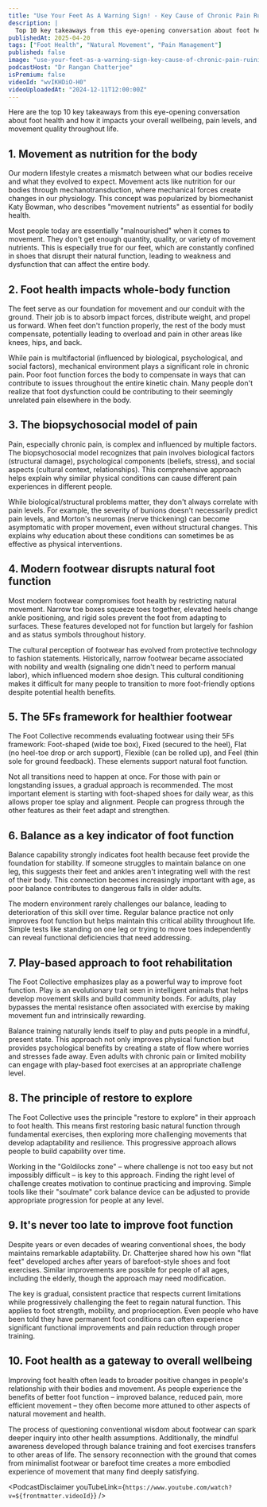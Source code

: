 ```yaml
---
title: "Use Your Feet As A Warning Sign! - Key Cause of Chronic Pain Ruining Your Life | Jim Dooner"
description: |
  Top 10 key takeaways from this eye-opening conversation about foot health and how it impacts your overall wellbeing, pain levels, and movement quality throughout life.
publishedAt: 2025-04-20
tags: ["Foot Health", "Natural Movement", "Pain Management"]
published: false
image: "use-your-feet-as-a-warning-sign-key-cause-of-chronic-pain-ruining-your-life-jim-dooner.jpg"
podcastHost: "Dr Rangan Chatterjee"
isPremium: false
videoId: "wvIKHDiO-H0"
videoUploadedAt: "2024-12-11T12:00:00Z"
---
```



<PodcastSummaryPageLayout frontmatter={frontmatter}>
Here are the top 10 key takeaways from this eye-opening conversation about foot health and how it impacts your overall wellbeing, pain levels, and movement quality throughout life.

## 1. Movement as nutrition for the body

Our modern lifestyle creates a mismatch between what our bodies receive and what they evolved to expect. Movement acts like nutrition for our bodies through mechanotransduction, where mechanical forces create changes in our physiology. This concept was popularized by biomechanist Katy Bowman, who describes "movement nutrients" as essential for bodily health.

Most people today are essentially "malnourished" when it comes to movement. They don't get enough quantity, quality, or variety of movement nutrients. This is especially true for our feet, which are constantly confined in shoes that disrupt their natural function, leading to weakness and dysfunction that can affect the entire body.

## 2. Foot health impacts whole-body function

The feet serve as our foundation for movement and our conduit with the ground. Their job is to absorb impact forces, distribute weight, and propel us forward. When feet don't function properly, the rest of the body must compensate, potentially leading to overload and pain in other areas like knees, hips, and back.

While pain is multifactorial (influenced by biological, psychological, and social factors), mechanical environment plays a significant role in chronic pain. Poor foot function forces the body to compensate in ways that can contribute to issues throughout the entire kinetic chain. Many people don't realize that foot dysfunction could be contributing to their seemingly unrelated pain elsewhere in the body.

## 3. The biopsychosocial model of pain

Pain, especially chronic pain, is complex and influenced by multiple factors. The biopsychosocial model recognizes that pain involves biological factors (structural damage), psychological components (beliefs, stress), and social aspects (cultural context, relationships). This comprehensive approach helps explain why similar physical conditions can cause different pain experiences in different people.

While biological/structural problems matter, they don't always correlate with pain levels. For example, the severity of bunions doesn't necessarily predict pain levels, and Morton's neuromas (nerve thickening) can become asymptomatic with proper movement, even without structural changes. This explains why education about these conditions can sometimes be as effective as physical interventions.

## 4. Modern footwear disrupts natural foot function

Most modern footwear compromises foot health by restricting natural movement. Narrow toe boxes squeeze toes together, elevated heels change ankle positioning, and rigid soles prevent the foot from adapting to surfaces. These features developed not for function but largely for fashion and as status symbols throughout history.

The cultural perception of footwear has evolved from protective technology to fashion statements. Historically, narrow footwear became associated with nobility and wealth (signaling one didn't need to perform manual labor), which influenced modern shoe design. This cultural conditioning makes it difficult for many people to transition to more foot-friendly options despite potential health benefits.

## 5. The 5Fs framework for healthier footwear

The Foot Collective recommends evaluating footwear using their 5Fs framework: Foot-shaped (wide toe box), Fixed (secured to the heel), Flat (no heel-toe drop or arch support), Flexible (can be rolled up), and Feel (thin sole for ground feedback). These elements support natural foot function.

Not all transitions need to happen at once. For those with pain or longstanding issues, a gradual approach is recommended. The most important element is starting with foot-shaped shoes for daily wear, as this allows proper toe splay and alignment. People can progress through the other features as their feet adapt and strengthen.

## 6. Balance as a key indicator of foot function

Balance capability strongly indicates foot health because feet provide the foundation for stability. If someone struggles to maintain balance on one leg, this suggests their feet and ankles aren't integrating well with the rest of their body. This connection becomes increasingly important with age, as poor balance contributes to dangerous falls in older adults.

The modern environment rarely challenges our balance, leading to deterioration of this skill over time. Regular balance practice not only improves foot function but helps maintain this critical ability throughout life. Simple tests like standing on one leg or trying to move toes independently can reveal functional deficiencies that need addressing.

## 7. Play-based approach to foot rehabilitation

The Foot Collective emphasizes play as a powerful way to improve foot function. Play is an evolutionary trait seen in intelligent animals that helps develop movement skills and build community bonds. For adults, play bypasses the mental resistance often associated with exercise by making movement fun and intrinsically rewarding.

Balance training naturally lends itself to play and puts people in a mindful, present state. This approach not only improves physical function but provides psychological benefits by creating a state of flow where worries and stresses fade away. Even adults with chronic pain or limited mobility can engage with play-based foot exercises at an appropriate challenge level.

## 8. The principle of restore to explore

The Foot Collective uses the principle "restore to explore" in their approach to foot health. This means first restoring basic natural function through fundamental exercises, then exploring more challenging movements that develop adaptability and resilience. This progressive approach allows people to build capability over time.

Working in the "Goldilocks zone" – where challenge is not too easy but not impossibly difficult – is key to this approach. Finding the right level of challenge creates motivation to continue practicing and improving. Simple tools like their "soulmate" cork balance device can be adjusted to provide appropriate progression for people at any level.

## 9. It's never too late to improve foot function

Despite years or even decades of wearing conventional shoes, the body maintains remarkable adaptability. Dr. Chatterjee shared how his own "flat feet" developed arches after years of barefoot-style shoes and foot exercises. Similar improvements are possible for people of all ages, including the elderly, though the approach may need modification.

The key is gradual, consistent practice that respects current limitations while progressively challenging the feet to regain natural function. This applies to foot strength, mobility, and proprioception. Even people who have been told they have permanent foot conditions can often experience significant functional improvements and pain reduction through proper training.

## 10. Foot health as a gateway to overall wellbeing

Improving foot health often leads to broader positive changes in people's relationship with their bodies and movement. As people experience the benefits of better foot function – improved balance, reduced pain, more efficient movement – they often become more attuned to other aspects of natural movement and health.

The process of questioning conventional wisdom about footwear can spark deeper inquiry into other health assumptions. Additionally, the mindful awareness developed through balance training and foot exercises transfers to other areas of life. The sensory reconnection with the ground that comes from minimalist footwear or barefoot time creates a more embodied experience of movement that many find deeply satisfying.

<PodcastDisclaimer
  youTubeLink={`https://www.youtube.com/watch?v=${frontmatter.videoId}`}
/>

</PodcastSummaryPageLayout>
